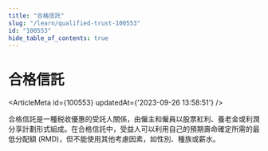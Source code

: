 ```yaml
---
title: "合格信託"
slug: "/learn/qualified-trust-100553"
id: "100553"
hide_table_of_contents: true
---
```



# 合格信託

<ArticleMeta id={100553} updatedAt={'2023-09-26 13:58:51'} />
<div className='border-solid border-b border-t-0 my-4 border-[var(--ifm-color-gray-300)]' />

合格信託是一種税收優惠的受託人關係，由僱主和僱員以股票紅利、養老金或利潤分享計劃形式組成。在合格信託中，受益人可以利用自己的預期壽命確定所需的最低分配額 (RMD)，但不能使用其他考慮因素，如性別、種族或薪水。
